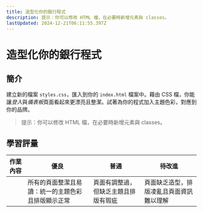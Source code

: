 ```yaml
---
title: 造型化你的銀行程式
description: 提示：你可以修改 HTML 檔，在必要時新增元素與 classes。
lastUpdated: 2024-12-21T06:11:55.397Z
---
```


# 造型化你的銀行程式

## 簡介

建立新的檔案 `styles.css`，匯入到你的 `index.html` 檔案中。藉由 CSS 檔，你能讓*登入*與*儀表板*頁面看起來更漂亮且整潔。試著為你的程式加入主題色彩，對應到你的品牌。

> 提示：你可以修改 HTML 檔，在必要時新增元素與 classes。

## 學習評量

| 作業內容 | 優良                                               | 普通                                 | 待改進                                   |
| -------- | -------------------------------------------------- | ------------------------------------ | ---------------------------------------- |
|          | 所有的頁面整潔且易讀：統一的主題色彩且排版顯示正常 | 頁面有調整過，但缺乏主題且排版有瑕疵 | 頁面缺乏造型，排版凌亂且頁面資訊難以理解 |

